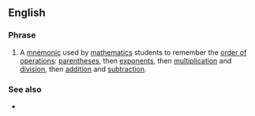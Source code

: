 ==English==

===Phrase===
{{en-phrase}}

# {{lb|en|acronym}} A [[mnemonic]] used by [[mathematics]] students to remember the [[order of operations]]: [[parentheses]], then [[exponent]]s, then [[multiplication]] and [[division]], then [[addition]] and [[subtraction]].

===See also===
* {{l|en|please excuse my dear Aunt Sally}}